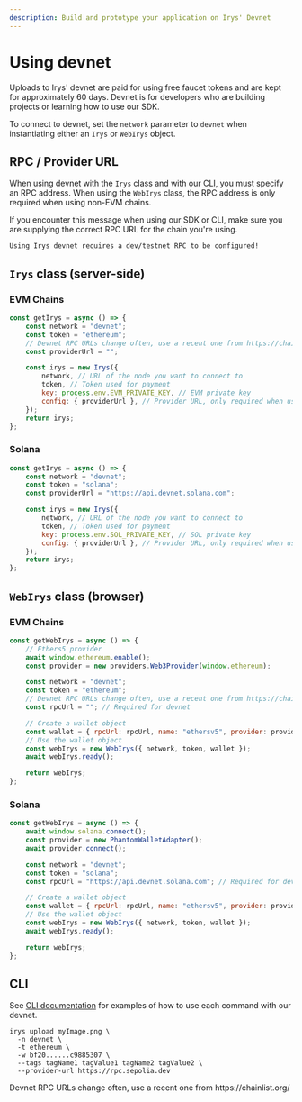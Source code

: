```yaml
---
description: Build and prototype your application on Irys' Devnet
---
```



# Using devnet

Uploads to Irys' devnet are paid for using free faucet tokens and are kept for approximately 60 days. Devnet is for developers who are building projects or learning how to use our SDK.

To connect to devnet, set the `network` parameter to `devnet` when instantiating either an `Irys` or `WebIrys` object.

## RPC / Provider URL

When using devnet with the `Irys` class and with our CLI, you must specify an RPC address. When using the `WebIrys` class, the RPC address is only required when using non-EVM chains.

<Callout type="info" emoji="ℹ️">
If you encounter this message when using our SDK or CLI, make sure you are supplying the correct RPC URL for the chain you're using.

`Using Irys devnet requires a dev/testnet RPC to be configured!`

</Callout>

## `Irys` class (server-side)

### EVM Chains

```js
const getIrys = async () => {
	const network = "devnet";
	const token = "ethereum";
	// Devnet RPC URLs change often, use a recent one from https://chainlist.org/
	const providerUrl = "";

	const irys = new Irys({
		network, // URL of the node you want to connect to
		token, // Token used for payment
		key: process.env.EVM_PRIVATE_KEY, // EVM private key
		config: { providerUrl }, // Provider URL, only required when using devnet
	});
	return irys;
};
```

### Solana

```js
const getIrys = async () => {
	const network = "devnet";
	const token = "solana";
	const providerUrl = "https://api.devnet.solana.com";

	const irys = new Irys({
		network, // URL of the node you want to connect to
		token, // Token used for payment
		key: process.env.SOL_PRIVATE_KEY, // SOL private key
		config: { providerUrl }, // Provider URL, only required when using Devnet
	});
	return irys;
};
```

## `WebIrys` class (browser)

### EVM Chains

```js
const getWebIrys = async () => {
	// Ethers5 provider
	await window.ethereum.enable();
	const provider = new providers.Web3Provider(window.ethereum);

	const network = "devnet";
	const token = "ethereum";
	// Devnet RPC URLs change often, use a recent one from https://chainlist.org
	const rpcUrl = ""; // Required for devnet

	// Create a wallet object
	const wallet = { rpcUrl: rpcUrl, name: "ethersv5", provider: provider };
	// Use the wallet object
	const webIrys = new WebIrys({ network, token, wallet });
	await webIrys.ready();

	return webIrys;
};
```

### Solana

```js
const getWebIrys = async () => {
	await window.solana.connect();
	const provider = new PhantomWalletAdapter();
	await provider.connect();

	const network = "devnet";
	const token = "solana";
	const rpcUrl = "https://api.devnet.solana.com"; // Required for devnet

	// Create a wallet object
	const wallet = { rpcUrl: rpcUrl, name: "ethersv5", provider: provider };
	// Use the wallet object
	const webIrys = new WebIrys({ network, token, wallet });
	await webIrys.ready();

	return webIrys;
};
```

## CLI

See [CLI documentation](/cli) for examples of how to use each command with our devnet.

```console
irys upload myImage.png \
  -n devnet \
  -t ethereum \
  -w bf20......c9885307 \
  --tags tagName1 tagValue1 tagName2 tagValue2 \
  --provider-url https://rpc.sepolia.dev
```

<Callout type="info" emoji="ℹ️">
	Devnet RPC URLs change often, use a recent one from https://chainlist.org/
</Callout>
